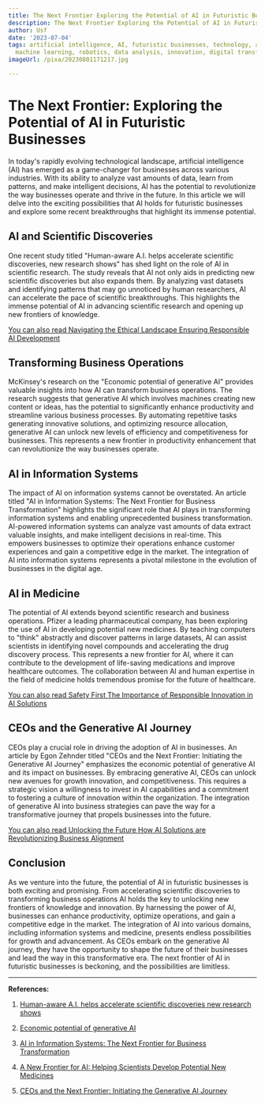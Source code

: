 ```yaml
---
title: The Next Frontier Exploring the Potential of AI in Futuristic Businesses
description: The Next Frontier Exploring the Potential of AI in Futuristic Businesses
author: Usf
date: '2023-07-04'
tags: artificial intelligence, AI, futuristic businesses, technology, automation,
  machine learning, robotics, data analysis, innovation, digital transformation
imageUrl: /pixa/20230801171217.jpg

---
```

# The Next Frontier: Exploring the Potential of AI in Futuristic Businesses

In today's rapidly evolving technological landscape, artificial intelligence (AI)  has  emerged as a game-changer for businesses across various industries. With its  ability to analyze vast amounts of data, learn from patterns, and make intelligent decisions, AI has the potential to revolutionize the  way businesses operate and thrive  in the future. In this article we will delve into the exciting possibilities that AI holds for futuristic businesses and explore some recent breakthroughs that highlight its immense potential.

## AI and Scientific Discoveries

One recent study titled "Human-aware A.I. helps accelerate scientific discoveries, new research shows" has shed light on the role of AI  in  scientific research. The study reveals  that AI not only aids in predicting new scientific discoveries but also  expands them. By analyzing vast datasets and  identifying patterns that may go unnoticed  by human researchers, AI  can accelerate  the pace of scientific  breakthroughs. This highlights the immense potential of AI in advancing scientific research and opening up new frontiers of knowledge.

[You can also read Navigating the Ethical  Landscape Ensuring Responsible  AI Development](Navigating%20the%20Ethical%20Landscape%20Ensuring%20Responsible%20AI%20Development)


## Transforming  Business Operations

McKinsey's research on the "Economic potential of generative AI" provides  valuable insights  into how AI can transform business operations. The research suggests that generative AI which involves machines creating new content or ideas,  has the  potential to significantly enhance productivity and streamline various business processes. By automating repetitive tasks generating innovative  solutions, and  optimizing  resource allocation, generative AI can  unlock  new levels of efficiency  and competitiveness for businesses. This represents a new frontier in productivity enhancement that can revolutionize the way businesses operate.

## AI in Information Systems

The impact of AI on information systems cannot be overstated. An article titled  "AI in Information Systems: The Next Frontier for Business Transformation" highlights the significant role that AI plays in transforming information systems and enabling  unprecedented business transformation. AI-powered information systems can analyze vast amounts of data extract valuable insights, and make intelligent  decisions in real-time. This empowers businesses to  optimize their  operations enhance customer experiences and gain  a competitive edge in the market. The integration of  AI into information  systems  represents a pivotal milestone in  the evolution of businesses in the digital age.

## AI in Medicine

The potential of  AI  extends beyond scientific research and  business  operations.  Pfizer a leading pharmaceutical company, has been exploring the use of AI in developing potential new  medicines. By teaching computers to "think" abstractly and discover patterns in large datasets, AI can assist scientists in  identifying novel compounds and accelerating the drug discovery process. This represents a new  frontier for AI, where it can contribute to the development of life-saving medications and improve healthcare outcomes. The collaboration between AI and human expertise  in the field of medicine holds tremendous promise for the future of healthcare.

[You can also read Safety First The  Importance of Responsible Innovation in  AI Solutions](Safety%20First%20The%20Importance%20of%20Responsible%20Innovation%20in%20AI%20Solutions)


## CEOs and the Generative AI  Journey

CEOs play a crucial role in driving the adoption of AI in businesses. An article  by Egon  Zehnder titled "CEOs  and the Next Frontier: Initiating the Generative AI Journey" emphasizes the economic  potential of generative AI and its  impact on businesses. By embracing generative AI, CEOs can unlock new avenues for  growth innovation, and competitiveness.  This requires a strategic vision a willingness to invest in AI capabilities and  a commitment to fostering a culture of innovation within the organization. The integration of generative AI into business  strategies can pave the way for a transformative journey that propels businesses into the future.

[You can also read Unlocking the  Future How AI Solutions are Revolutionizing Business Alignment](Unlocking%20the%20Future%20How%20AI%20Solutions%20are%20Revolutionizing%20Business%20Alignment)


## Conclusion

As we venture into the future, the potential of AI in  futuristic businesses is both exciting and promising. From accelerating scientific discoveries to  transforming business operations AI  holds the  key to unlocking new frontiers of knowledge and innovation. By harnessing the power of AI, businesses can enhance productivity, optimize operations, and gain a competitive  edge in the market.  The integration  of AI into various domains, including information systems and medicine, presents endless possibilities for growth and advancement. As CEOs  embark on the generative AI  journey, they have the opportunity to shape  the future of their businesses and lead the way in this transformative era. The  next frontier  of AI  in futuristic businesses is beckoning, and the possibilities are limitless.

---

**References:**

1. [Human-aware A.I. helps accelerate scientific discoveries new research shows](https://news.uchicago.edu/story/human-aware-ai-helps-accelerate-scientific-discoveries-new-research-shows)

2. [Economic potential of generative AI](https://www.mckinsey.com/capabilities/mckinsey-digital/our-insights/the-economic-potential-of-generative-ai-the-next-productivity-frontier)

3. [AI in Information Systems: The Next Frontier  for Business Transformation](https://ts2.space/en/ai-in-information-systems-the-next-frontier-for-business-transformation/)

4. [A New Frontier for AI: Helping Scientists Develop Potential New  Medicines](https://www.pfizer.com/news/articles/a_new_frontier_for_ai_helping_scientists_develop_potential_new_medicines)

5. [CEOs and the Next Frontier:  Initiating the Generative AI Journey](https://www.egonzehnder.com/ceo-insights/volume-39-ceos-and-the-next-frontier-initiating-the-generative-ai-journey)